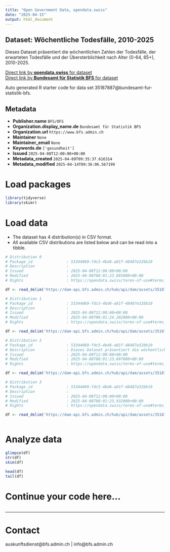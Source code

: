 ```yaml
---
title: "Open Government Data, opendata.swiss"
date: "2025-04-15"
output: html_document
---
```


## Dataset: Wöchentliche Todesfälle, 2010-2025

Dieses Dataset präsentiert die wöchentlichen Zahlen der Todesfälle, der erwarteten Todesfälle und der Übersterblichkeit nach Alter (0-64, 65+), 2010-2025.

[Direct link by **opendata.swiss** for dataset](https://opendata.swiss/de/dataset/wochentliche-todesfalle-2010-2025)<br>
[Direct link by **Bundesamt für Statistik BFS** for dataset](https://www.bfs.admin.ch/asset/de/ts-d-14.03.04.03-wr)

Auto generated R starter code for data set 35187887@bundesamt-fur-statistik-bfs.

## Metadata

- **Publisher.name** `BFS/OFS`
- **Organization.display_name.de** `Bundesamt für Statistik BFS`
- **Organization.url** `https://www.bfs.admin.ch`
- **Maintainer** `None`
- **Maintainer_email** `None`
- **Keywords.de** `['gesundheit']`
- **Issued** `2025-04-08T12:00:00+00:00`
- **Metadata_created** `2025-04-09T09:35:37.616314`
- **Metadata_modified** `2025-04-14T09:36:06.567199`


# Load packages

```r

library(tidyverse)
library(skimr)

```

# Load data

-   The dataset has 4 distribution(s) in CSV format.
-   All available CSV distributions are listed below and can be read into a tibble.

```r

# Distribution 0
# Package_id               : 53344069-fdc5-4bd4-a81f-48487e32bb10
# Description              : 
# Issued                   : 2025-04-08T12:00:00+00:00
# Modified                 : 2025-04-08T08:01:23.865000+00:00
# Rights                   : https://opendata.swiss/terms-of-use#terms_by_ask

df <- read_delim('https://dam-api.bfs.admin.ch/hub/api/dam/assets/35187901/master')

# Distribution 1
# Package_id               : 53344069-fdc5-4bd4-a81f-48487e32bb10
# Description              : 
# Issued                   : 2025-04-08T12:00:00+00:00
# Modified                 : 2025-04-08T08:01:24.282000+00:00
# Rights                   : https://opendata.swiss/terms-of-use#terms_by_ask

df <- read_delim('https://dam-api.bfs.admin.ch/hub/api/dam/assets/35187906/master')

# Distribution 2
# Package_id               : 53344069-fdc5-4bd4-a81f-48487e32bb10
# Description              : Dieses Dataset präsentiert die wöchentlichen Zahlen der Todesfälle, der erwarteten Todesfälle und der Übersterblichkeit nach Alter (0-64, 65+), 2010-2025.
# Issued                   : 2025-04-08T12:00:00+00:00
# Modified                 : 2025-04-08T08:01:23.897000+00:00
# Rights                   : https://opendata.swiss/terms-of-use#terms_by_ask

df <- read_delim('https://dam-api.bfs.admin.ch/hub/api/dam/assets/35187915/master')

# Distribution 3
# Package_id               : 53344069-fdc5-4bd4-a81f-48487e32bb10
# Description              : 
# Issued                   : 2025-04-08T12:00:00+00:00
# Modified                 : 2025-04-08T08:01:23.932000+00:00
# Rights                   : https://opendata.swiss/terms-of-use#terms_by_ask

df <- read_delim('https://dam-api.bfs.admin.ch/hub/api/dam/assets/35187912/master')



```

# Analyze data

```r

glimpse(df)
str(df)
skim(df)

head(df)
tail(df)

```

# Continue your code here...

```r

```

------------------------------------------------------------------------

# Contact

auskunftsdienst@bfs.admin.ch | info@bfs.admin.ch
